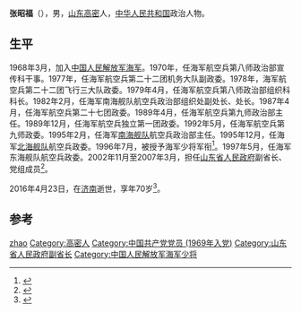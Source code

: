 '''张昭福'''（{{bd|1946年|6月|2016年|4月23日}}），男，[[山东|山东]][[高密|高密]]人，[[中华人民共和国|中华人民共和国]]政治人物。

== 生平 ==
1968年3月，加入[[中国人民解放军海军|中国人民解放军海军]]。1970年，任海军航空兵第八师政治部宣传科干事。1977年，任海军航空兵第二十二团机务大队副政委。1978年，海军航空兵第二十二团飞行三大队政委。1979年4月，任海军航空兵第八师政治部组织科科长。1982年2月，任海军南海舰队航空兵政治部组织处副处长、处长。1987年4月，任海军航空兵第二十七团政委。1989年4月，任海军航空兵第九师政治部主任。1989年12月，任海军航空兵独立第一团政委。1992年5月，任海军航空兵第九师政委。1995年2月，任海军[[南海舰队|南海舰队]]航空兵政治部主任。1995年12月，任海军[[北海舰队|北海舰队]]航空兵政委。1996年7月，被授予海军少将军衔<ref>{{cite news|title=刘志刚专程拜访原山东省副省长张昭福|url=http://www.cngeneral.com/artical.asp?id=3171|accessdate=2016-04-30|agency=中国将军网|archive-date=2017-01-14|archive-url=https://web.archive.org/web/20170114121500/http://www.cngeneral.com/artical.asp?id=3171}}</ref>。1997年5月，任海军东海舰队航空兵政委。2002年11月至2007年3月，担任[[山东省人民政府|山东省人民政府]]副省长、党组成员<ref>{{cite journal|author=山东省地方史志办公室|title=张昭福副省长听取山东省史志办公室工作汇报|journal=中国地方志|date=2005|issue=12|pages=33}}</ref>。

2016年4月23日，在[[济南|济南]]逝世，享年70岁<ref>{{cite news|title=张昭福同志逝世|url=http://cpc.people.com.cn/n1/2016/0429/c87393-28315778.html|accessdate=2016-04-30|agency=人民网}}</ref>。

== 参考 ==
{{reflist}}

{{Authority control}}
{{DEFAULTSORT:zhang zhaofu}}
[[Category:张姓|zhao]]
[[Category:高密人|Category:高密人]]
[[Category:中国共产党党员_(1969年入党)|Category:中国共产党党员 (1969年入党)]]
[[Category:山东省人民政府副省长|Category:山东省人民政府副省长]]
[[Category:中国人民解放军海军少将|Category:中国人民解放军海军少将]]